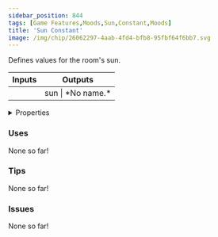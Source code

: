```yaml
---
sidebar_position: 844
tags: [Game Features,Moods,Sun,Constant,Moods]
title: 'Sun Constant'
image: /img/chip/26062297-4aab-4fd4-bfb8-95fbf64f6bb7.svg
---
```


Defines values for the room's sun.



<IChip uuid="26062297-4aab-4fd4-bfb8-95fbf64f6bb7"/>

<table><thead><tr><th>Inputs</th><th>Outputs</th></tr></thead><tbody><tr><td /><td>sun | *No name.*</td></tr></tbody></table>

<details>
  <summary>Properties</summary>
  <div>
    <div>
    <table>
      <tbody>
        <tr>
          <td>Is beta required?</td>
          <td>No</td>
        </tr>
        <tr>
          <td>Is chip a trolling risk?</td>
          <td>No</td>
        </tr>
        <tr>
          <td>Is chip a role assignment risk?</td>
          <td>No</td>
        </tr>
        <tr>
          <td>Chip UUID</td>
          <td>26062297-4aab-4fd4-bfb8-95fbf64f6bb7</td>
        </tr>
        <tr>
          <td>Room availability</td>
          <td>Available everywhere</td>
        </tr>
      </tbody>
    </table>
    </div>
  </div>
</details>

### Uses

None so far!

### Tips

None so far!

### Issues

None so far!